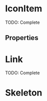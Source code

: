 


<Meta title="Atomic components/IconButton" component={IconButton} />

# IconItem

TODO: Complete

<Preview>
  <Story name="default" parameters={{ decorators: [withKnobs, withA11y] }}>
    <IconButton
      icon={ArchiveIcon}
      ariaLabel="Aria Label text"
      onClick={action("onClick")}
    />
  </Story>
</Preview>

## Properties

<Props of={IconButton} />

# Link

TODO: Complete

<Preview>
  <Story name="link" parameters={{ decorators: [withKnobs, withA11y] }}>
    <IconButton
      icon={ArchiveIcon}
      ariaLabel="Aria Label text"
      href="http://www.tiendanube.com"
    />
  </Story>
</Preview>

# Skeleton

<Preview>
  <Story name="skeleton" parameters={{ decorators: [withKnobs, withA11y] }}>
    <IconButton.Skeleton />
  </Story>
</Preview>
